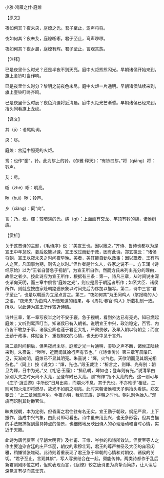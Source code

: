 

小雅·鸿雁之什·庭燎

【原文】

夜如何其？夜未央，庭燎之光。君子至止，鸾声将将。

夜如何其？夜未艾，庭燎晣晣。君子至止，鸾声哕哕。

夜如何其？夜乡晨，庭燎有辉。君子至止，言观其旂。

【注释】

已是夜里什么时光？还是半夜不到天亮。庭中火炬熊熊闪光。早朝诸侯开始来到，旗上銮铃叮当作响。

已是夜里什么时分？黎明之前夜色未尽。庭中火炬一片通明。早朝诸侯陆续来到，旗上銮铃叮咚齐鸣。

已是夜里什么时辰？夜色消退将近清晨。庭中火炬光芒渐昏。早朝诸侯已经来到，抬头同看旗上龙纹。

【译文】

其（jī）：语尾助词。

央：尽。

庭燎：宫廷中照亮的火炬。

鸾：也作“銮”，铃。此为旂上的铃。《尔雅·释天》：“有铃曰旂。”将（qiāng）将：铃声。

艾：尽。

晣（zhé）晣：明亮。

哕（huì）哕：铃声。

乡（xiàng）：同“向”。

言：乃，爱。煇：较暗淡的光。旂（qí）：上面画有交龙、竿顶有铃的旗，诸侯树旂。

【赏析】

关于这首诗的主题，《毛诗序》说：“美宣王也。因以箴之。”齐诗、鲁诗也都以为是宣王中年怠政，姜后脱簪以谏，宣王改过而勤于政，因有此诗。郑玄笺云：“诸侯将朝，宣王以夜未央之时问夜早晚。美者，美其能自勤以政事；因以箴者，王有鸡人之官，凡国事为期，则告之以时。”但作者是什么人，各家之说不一。方玉润《诗经原始》以为“王者自警急于视朝”，为宣王所自作。然而方氏未列出充分的理由，故信之者少。按此诗应为宣王所作，根据有三条：第一，诗凡三章，从时间说由深夜渐向天明，而三章中俱言“庭燎之光”，则应是居于朝廷者所作；如系大臣、诸侯所作，则就应按由家赴朝路途景象以时间先后为序加以描写。第二，诗中三言“君子至止”，也是以朝廷为立足点言之。第三，“夜如何其”为王问鸡人（掌报晓的人）之语，“夜未央”为由鸡人所告知道的结果，与《周礼·春官·鸡人》所载礼制一致。所以，以此诗为宣王所作较近诗情。

诗共三章，第一章写夜半之时不安于寝，急于视朝，看到外边已有亮光，知已燃起庭燎；又听到鸾声叮当，知诸侯已有入朝者。说明宣王中兴，政治稳定，百官、内侍皆不敢怠于事，诸侯公卿也谨于君臣大礼，严肃畏敬，及早入朝以待朝会；而宣王勤于政事、体贴臣下、重视朝仪的心情，也无形中见于言外。

第二章时间稍后，但黑夜尚未尽，庭燎之光一片通明，銮铃之声不断，诸侯正陆续来到。朱熹说：“哕哕，近而闻其徐行声有节也。”（《诗集传》）第三章写晨曦已见，天渐向明，庭燎已不显其明亮。朱熹说：“煇，火气也，天欲明而见其烟光相杂也。”（同上）按《说文》：“煇，光也。”段玉裁注：“析言之，则煇、光有别：朝旦为煇，日中为光。”又《礼记·玉藻》：“揖私朝，煇如也；登车则有光。”说清早由家别大夫之时天尚不太亮，至登车时已大亮。则“有煇”指不太亮的光。这一则可与《庄子·逍遥游》中所说“日月出矣，而爝火不息，其于光也，不亦难乎”相证，二则可知火炬即将燃尽，故光不如前之明亮。此时来朝诸侯和天子俱抬头看旂。郑玄笺云：“上二章闻鸾声尔。今夜向明，我见其旂，是朝之时也。朝礼别色始入。”观旂而识别其封爵官位。

昧爽视朝，本为定例，但昏庸之君往往有名无实。宣王勤于朝政，纲纪严肃，上下振作，造成中兴气象，由此诗即可看出。诗中虽未用比兴，也无多形容，但其白描的手法既捕捉到最具特点的情景，也细微地反映出诗人的心理活动和当时心情，实近于天籁。

此诗为唐代贾至《早朝大明官》及杜甫、王维、岑参的和诗所效法。但贾至等人之作主要渲染宫廷的庄严华丽，朝仪的肃穆壮观，君王的尊严神圣及大臣的雍容闲雅，稍嫌铺张堆砌。此诗则着重表现了君王急于早朝的心情和对朝仪、诸侯的关切。“君子至止，言观其旂”，写人写景结合在一起，颇能传神。两类诗都作于乱后新君刚刚即位之时，但就表现而言，《庭燎》较之唐诗更为真挚而简练，让人读后深觉言有尽而意无穷。

